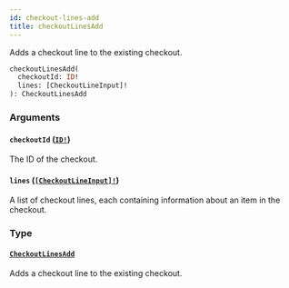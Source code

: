 ```yaml
---
id: checkout-lines-add
title: checkoutLinesAdd
---
```


Adds a checkout line to the existing checkout.

```graphql
checkoutLinesAdd(
  checkoutId: ID!
  lines: [CheckoutLineInput]!
): CheckoutLinesAdd

```

### Arguments

#### `checkoutId` ([`ID!`](/developer/api-reference/scalars/id.mdx))

The ID of the checkout.

#### `lines` ([`[CheckoutLineInput]!`](/developer/api-reference/inputs/checkout-line-input.mdx))

A list of checkout lines, each containing information about an item in the checkout.

### Type

#### [`CheckoutLinesAdd`](/developer/api-reference/objects/checkout-lines-add.mdx)

Adds a checkout line to the existing checkout.
